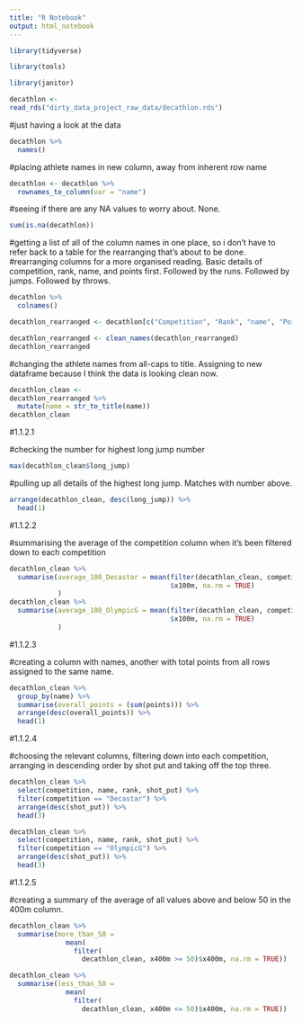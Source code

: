 ```yaml
---
title: "R Notebook"
output: html_notebook
---
```




```r
library(tidyverse)
```

```r
library(tools)
```

```r
library(janitor)
```

```r
decathlon <-
read_rds("dirty_data_project_raw_data/decathlon.rds")
```

#just having a look at the data
```r
decathlon %>% 
  names()
```

#placing athlete names in new column, away from inherent row name
```r
decathlon <- decathlon %>% 
  rownames_to_column(var = "name")
```

#seeing if there are any NA values to worry about. None.
```r
sum(is.na(decathlon))
```

#getting a list of all of the column names in one place, so i don't have to refer back to a table for the rearranging that's about to be done.
#rearranging columns for a more organised reading. Basic details of competition, rank, name, and points first. Followed by the runs. Followed by jumps. Followed by throws.

```r
decathlon %>% 
  colnames()
```

```r
decathlon_rearranged <- decathlon[c("Competition", "Rank", "name", "Points", "100m", "400m", "1500m", "110m.hurdle", "Long.jump", "High.jump", "Pole.vault" , "Javeline", "Shot.put", "Discus" )]
```


```r
decathlon_rearranged <- clean_names(decathlon_rearranged)
decathlon_rearranged
```


#changing the athlete names from all-caps to title. Assigning to new dataframe because I think the data is looking clean now.
```r
decathlon_clean <-
decathlon_rearranged %>% 
  mutate(name = str_to_title(name))
decathlon_clean
```
#1.1.2.1

#checking the number for highest long jump number
```r
max(decathlon_clean$long_jump)
```

#pulling up all details of the highest long jump. Matches with number above.
```r
arrange(decathlon_clean, desc(long_jump)) %>% 
  head(1)
```

#1.1.2.2

#summarising the average of the competition column when it's been filtered down to each competition
```r
decathlon_clean %>% 
  summarise(average_100_Decastar = mean(filter(decathlon_clean, competition == "Decastar")
                                        $x100m, na.rm = TRUE)
            )
decathlon_clean %>% 
  summarise(average_100_OlympicG = mean(filter(decathlon_clean, competition == "OlympicG")
                                        $x100m, na.rm = TRUE)
            )
```


#1.1.2.3

#creating a column with names, another with total points from all rows assigned to the same name.
```r
decathlon_clean %>% 
  group_by(name) %>% 
  summarise(overall_points = (sum(points))) %>% 
  arrange(desc(overall_points)) %>% 
  head(1)
```



#1.1.2.4

#choosing the relevant columns, filtering down into each competition, arranging in descending order by shot put and taking off the top three.
```r
decathlon_clean %>% 
  select(competition, name, rank, shot_put) %>% 
  filter(competition == "Decastar") %>%
  arrange(desc(shot_put)) %>% 
  head(3)

decathlon_clean %>% 
  select(competition, name, rank, shot_put) %>% 
  filter(competition == "OlympicG") %>%
  arrange(desc(shot_put)) %>% 
  head(3)

```

#1.1.2.5

#creating a summary of the average of all values above and below 50 in the 400m column.
```r
decathlon_clean %>% 
  summarise(more_than_50 = 
              mean(
                filter(
                  decathlon_clean, x400m >= 50)$x400m, na.rm = TRUE))

decathlon_clean %>% 
  summarise(less_than_50 = 
              mean(
                filter(
                  decathlon_clean, x400m <= 50)$x400m, na.rm = TRUE))


```



